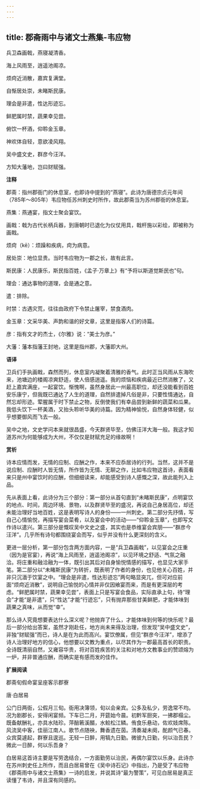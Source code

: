```yaml
---
---
---
```

title: 郡斋雨中与诸文士燕集-韦应物
---

兵卫森画戟，燕寝凝清香。

海上风雨至，逍遥池阁凉。

烦疴近消散，嘉宾复满堂。

自惭居处崇，未睹斯民康。

理会是非遣，性达形迹忘。

鲜肥属时禁，蔬果幸见尝。

俯饮一杯酒，仰聆金玉章。

神欢体自轻，意欲凌风翔。

吴中盛文史，群彦今汪洋。

方知大藩地，岂曰财赋强。

**注释**

郡斋：指州郡衙门的休息室，也即诗中提到的“燕寝”。此诗为唐德宗贞元年间（785年～805年）韦应物任苏州刺史时所作，故此郡斋当为苏州郡衙的休息室。

燕集：燕通宴，指文士聚会宴饮。

画戟：戟为古代长柄兵器，到唐朝时已退化为仪仗用具，戟杆施以彩绘，即被称为画戟。

烦疴（kē）：烦躁和疾病，疴为病意。

居处崇：地位显贵。当时韦应物为一郡之长，故有此言。

斯民康：人民康乐，斯民指百姓，《孟子·万章上》有“予将以斯道觉斯民也”句。

理会：通达事物的道理，会是通之意。

遣：排除。

时禁：古遇灾荒，往往由政府下令禁止屠宰，禁食酒肉。

金玉章：文采华美、声韵和谐的好文章，这里是指客人们的诗篇。

彦：指有文才的杰士，《尔雅》说：“美士为彦。”

大藩：藩本指藩王封地，这里是指州郡，大藩即大州。

**语译**

卫兵们手执画戟，森然而列，休息室内凝聚着清雅的香气。此时正当风雨从东海吹来，池塘边的楼阁凉爽舒适，使人倍感逍遥。我的烦恼和疾病最近已然消散了，又赶上嘉宾满座，一起宴饮。惭愧啊，虽然身居此一州最高职位，却还没能看到百姓安乐康宁，但我既已通达了人生的道理，自然排遣掉凡俗是非，只要性情通达，自然忘却形迹。荤腥属于时下禁止之物，反倒使我们有幸品尝到新鲜的蔬菜和瓜果。我低头饮下一杯美酒，又抬头聆听华美的诗篇。因为精神愉悦，自然身体轻健，似乎想要御风而飞去一般。

吴中之地，文史学问本来就很昌盛，今天群贤毕至，仿佛汪洋大海一般。我这才知道苏州为何能够成为大州，不仅仅是财赋充足的缘故啊！

**赏析**

诗本应情而发，无情的应制、应酬之作，本来不应忝居诗的行列。当然，这并不是说应制、应酬时人皆无情，所作皆为无情、无聊之作，比如韦应物这首诗，表面看来只是州中宴饮时的应酬，但细细读来，却能感受到诗人感慨之深，故此能列入上品。

先从表面上看，此诗分为三个部分：第一部分从首句直到“未睹斯民康”，点明宴饮的地点、时间，周边环境、景物，以及群贤毕至的盛况，再说自己身居高位，却还未能治理好当地百姓，这是表明写诗人的身份——一州刺史。第二部分先抒情，写自己心情愉悦，再描写宴会菜肴，以及宴会中的活动——“仰聆金玉章”，也即写文作诗以遣兴。第三部分是慨叹吴中文史之盛，其实也是恭维宴会宾朋——“群彦今汪洋”。几乎所有诗句都围绕宴会而写，似乎并没有什么更深刻的含义。

更进一层分析，第一部分包含两方面内容，一是“兵卫森画戟”，以见宴会之庄重（因为是官宴），再说“海上风雨至，逍遥池阁凉”，以见环境之舒适、气氛之融洽。将庄重和融洽融为一体，既引出其后对自身愉悦情感的描写，也显见大家手笔。第二部分以“未睹斯民康”为转折，既表明了作者的身份，也见他关心百姓，并非只沉湎于饮宴之中。“理会是非遣，性达形迹忘”两句略显突兀，但可对应前面“烦疴近消散”，说明自己愉悦的心情并非仅因飨宴而来，而是有更深层的考虑。“鲜肥属时禁，蔬果幸见尝”，表面上只是写宴会食品，实际直承上句，待“理会”才能“是非遣”，只“性达”才能“行迹忘”，只有抛弃那些甘美鲜肥，才能体味到蔬果之真味，从而觉“幸”。

那么诗人究竟想要表达什么深义呢？他抛弃了什么，才能体味到何等的快乐呢？最后一部分给出答案，虽然才刚赴任，地方尚未来得及治理，但发现“吴中盛文史”，非独“财赋强”而已，诗人是在为此而高兴。宴饮僚属，但见“群彦今汪洋”，增添了诗人治理好地方的信心，他想要以文教为重点，以尽其作为一郡最高首长的职责。全诗既清丽自然，又雍容华贵，将对百姓疾苦的关注和对地方文教事业的赞颂熔为一炉，并非普通应酬，而确实是有感而发的佳作。

**扩展阅读**

郡斋旬假命宴呈座客示郡寮

唐·白居易

公门日两衙，公假月三旬。衙用决簿领，旬以会亲宾。公多及私少，劳逸常不均。况为剧郡长，安得闲宴频。下车已二月，开筵始今晨。初黔军厨突，一拂郡榻尘。既备献酬礼，亦具水陆珍。萍醅箬溪醑，水鲙松江鳞。侑食乐悬动，佐欢妓席陈。风流吴中客，佳丽江南人。歌节点随袂，舞香遗在茵。清奏凝未阕，酡颜气已春。众宾莫遽起，群寮且逡巡。无轻一日醉，用犒九日勤。微彼九日勤，何以治吾民？微此一日醉，何以乐吾身？

白居易这首诗主要是写劳逸结合，一方面勤劳以治民，再偶尔宴饮以乐身。此诗亦在苏州刺史任上所作，而且白居易曾在《吴中诗石记》中指出，乃是受了韦应物《郡斋雨中与诸文士燕集》一诗的启发，并说其诗“最为警策”，可见白居易是真正读懂了韦诗，并且深有同感的。